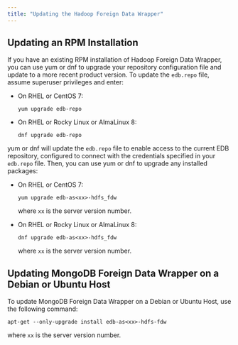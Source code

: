 ```yaml
---
title: "Updating the Hadoop Foreign Data Wrapper"
---
```


<div id="updating_the_hadoop_data_adapter" class="registered_link"></div>

## Updating an RPM Installation

If you have an existing RPM installation of Hadoop Foreign Data Wrapper, you can use yum or dnf to upgrade your repository configuration file and update to a more recent product version. To update the `edb.repo` file, assume superuser privileges and enter:

-   On RHEL or CentOS 7:

     `yum upgrade edb-repo`

-   On RHEL or Rocky Linux or AlmaLinux 8:

     `dnf upgrade edb-repo`

yum or dnf will update the `edb.repo` file to enable access to the current EDB repository, configured to connect with the credentials specified in your `edb.repo` file. Then, you can use yum or dnf to upgrade any installed packages:

-   On RHEL or CentOS 7:

     `yum upgrade edb-as<xx>-hdfs_fdw`

    where `xx` is the server version number.

-   On RHEL or Rocky Linux or AlmaLinux 8:

     `dnf upgrade edb-as<xx>-hdfs_fdw`

    where `xx` is the server version number.

## Updating MongoDB Foreign Data Wrapper on a Debian or Ubuntu Host

To update MongoDB Foreign Data Wrapper on a Debian or Ubuntu Host, use the following command:

 `apt-get --only-upgrade install edb-as<xx>-hdfs-fdw`

  where `xx` is the server version number.
